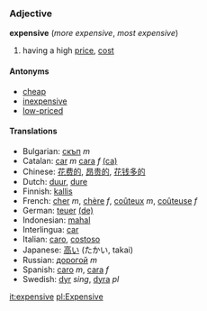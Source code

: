 ===Adjective===
'''expensive''' (''more expensive'', ''most expensive'')

# having a high [[price]], [[cost]]

====Antonyms====

*[[cheap]]
*[[inexpensive]]
*[[low-priced]]

====Translations====
*Bulgarian: [[скъп]] ''m''
*Catalan: [[car]] ''m'' [[cara]] ''f'' [[:ca:car|(ca)]]
*Chinese: [[花费的]], [[昂贵的]], [[花钱多的]]
*Dutch: [[duur]], [[dure]]
*Finnish: [[kallis]]
*French: [[cher]] ''m'', [[chère]] ''f'', [[coûteux]] ''m'', [[coûteuse]] ''f''
*German: [[teuer]] [[:de:teuer|(de)]]
*Indonesian: [[mahal]]
*Interlingua: [[car]]
*Italian: [[caro]], [[costoso]]
*Japanese: [[高い]] (たかい, takai)
*Russian: [[дорогой]] ''m''
*Spanish: [[caro]] ''m'', [[cara]] ''f''
*Swedish: [[dyr]] ''sing'', [[dyra]] ''pl''

[[it:expensive]]
[[pl:Expensive]]